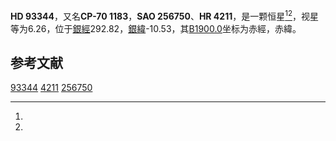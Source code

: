{{Starbox begin
| name = HD 93344
}}
{{Starbox observe
| epoch = [[J2000.0|J2000.0]]
| constell = {{星座名待查}}<ref name=SIMBAD>{{cite web
 | url=http://simbad.u-strasbg.fr/simbad/sim-id?Ident=HR+4211
 | title=Pulsating variable Star
 | publisher=Centre de Données astronomiques de Strasbourg
 | work=SIMBAD
 | accessdate=2012-07-13
 | archive-date=2016-03-17
 | archive-url=https://web.archive.org/web/20160317195316/http://simbad.u-strasbg.fr/simbad/sim-id?Ident=HR+4211
 | dead-url=no
 }}</ref><ref name=DATA>{{cite web
 | url=http://vizier.u-strasbg.fr/viz-bin/VizieR-5?-out.add=.&-source=5050&-corr=PK=HR&-out.max=9999&HR=4211
 | title=VizieR Detailed Page
 | accessdate=2012-07-13
 | archive-date=2016-03-05
 | archive-url=https://web.archive.org/web/20160305055156/http://vizier.u-strasbg.fr/viz-bin/VizieR-5?-out.add=.&-source=5050&-corr=PK=HR&-out.max=9999&HR=4211
 | dead-url=no
 }}</ref>
| 星官 = 
| ra = {{RA|10|44|19.4}}<ref name=SIMBAD /><ref name=DATA />
| dec = {{DEC|-70|51|36}}<ref name=SIMBAD /><ref name=DATA />
| appmag_v = 6.26<ref name=SIMBAD /><ref name=DATA />
}}
{{Starbox character
| class = A5IV-V<ref name=SIMBAD /><ref name=DATA />
| b-v = 0.2<ref name=SIMBAD /><ref name=DATA />
| u-b = 0.17<ref name=SIMBAD /><ref name=DATA />
| r-i = <ref name=SIMBAD /><ref name=DATA />
| variable = 
}}
{{Starbox astrometry
| radial_v = 0.17
| prop_mo_ra = 10
| parallax = 
| p_error = 
}}
{{Starbox catalog
| names =CP-70 1183，[[SAO星表|SAO]] 256750，[[HD星表|HD]] 93344，[[HR星表|HR]] 4211}}
{{Starbox reference |Simbad=HR+4211}}
{{Starbox end}}

'''HD 93344'''，又名'''CP-70 1183'''，'''SAO 256750'''、'''HR 4211'''，是一颗恒星<ref name=SIMBAD /><ref name=DATA />，视星等为6.26，位于[[銀道座標系|銀經]]292.82，[[銀道座標系|銀緯]]-10.53，其[[B1900.0|B1900.0]]坐标为赤經{{RA|10|41|18.8}}，赤緯{{DEC|-70|-10.53|2}}。

== 参考文献 ==
{{reflist}}

{{star-stub}}

[[Category:HD和HDE天體|93344]]
[[Category:HR天體|4211]]
[[Category:SAO天體|256750]]